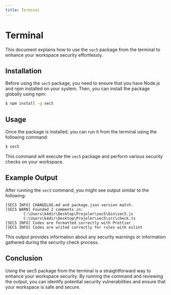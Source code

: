 ```yaml
---
title: Terminal
---
```


# Terminal

This document explains how to use the `sec5` package from the terminal to enhance your workspace security effortlessly.

## Installation

Before using the `sec5` package, you need to ensure that you have Node.js and npm installed on your system. Then, you can install the package globally using npm:

```bash
$ npm install -g sec5
```

## Usage

Once the package is installed, you can run it from the terminal using the following command:

```bash
$ sec5
```

This command will execute the `sec5` package and perform various security checks on your workspace.

## Example Output

After running the `sec5` command, you might see output similar to the following:

```
[SEC5 INFO] CHANGELOG.md and package.json version match.
[SEC5 WARN] Founded 2 comments in:
        C:\Users\k4dir\Desktop\Projeler\sec5\bin\sec5.js
        C:\Users\k4dir\Desktop\Projeler\sec5\src\check.ts
[SEC5 INFO] Codes are formatted correctly with Prettier
[SEC5 INFO] Codes are writed correctly for rules with eslint
```

This output provides information about any security warnings or information gathered during the security check process.

## Conclusion

Using the sec5 package from the terminal is a straightforward way to enhance your workspace security. By running the command and reviewing the output, you can identify potential security vulnerabilities and ensure that your workspace is safe and secure.
